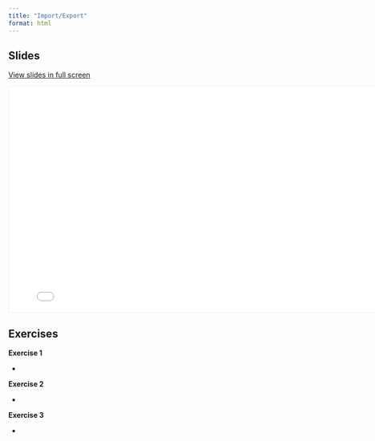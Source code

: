 ```yaml
---
title: "Import/Export"
format: html
---
```


## Slides

[View slides in full screen](07_ImportExport.html)

```{=html}
<iframe class="slide-deck" src="07_ImportExport.html" height="450" width="800" style="border: 1px solid #F0F0F0;"></iframe>
```
## Exercises

**Exercise 1**

-    

**Exercise 2**

-    

**Exercise 3**

-    